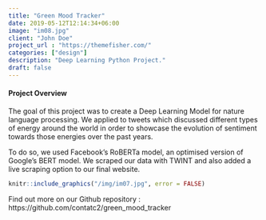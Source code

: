 ```yaml
---
title: "Green Mood Tracker"
date: 2019-05-12T12:14:34+06:00
image: "im08.jpg"
client: "John Doe"
project_url : "https://themefisher.com/"
categories: ["design"]
description: "Deep Learning Python Project."
draft: false
---
```


#### Project Overview

The goal of this project was to create a Deep Learning Model for nature language processing. We applied to tweets which discussed different types of energy around the world in order to showcase the evolution of sentiment towards those energies over the past years.

To do so, we used Facebook's RoBERTa model, an optimised version of Google's BERT model. We scraped our data with TWINT and also added a live scraping option to our final website. 


```r
knitr::include_graphics("/img/im07.jpg", error = FALSE)
```

Find out more on our Github repository :
https://github.com/contatc2/green_mood_tracker